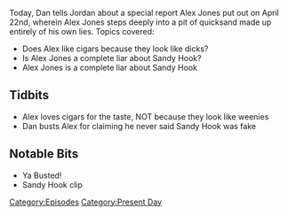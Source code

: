 {{Episode
    | title           = April 22, 2017
    | caption         = [https://knowledgefight.libsyn.com/knowledge-fight-april-22-2017 Listen to this episode on Libsyn]
    | episodeNumber   = 33
    | length          = 02:16:11
    | airDate         = April 25, 2017
    | coverageDate    = April 22, 2017
    | episodeType     = [[:Category:Present Day|Present Day]]
    | previousEpisode = [[32: April 21, 2017]]
    | nextEpisode     = [[34: April 25, 2017]]
}}

{{Stub}}

Today, Dan tells Jordan about a special report Alex Jones put out on April 22nd, wherein Alex Jones steps deeply into a pit of quicksand made up entirely of his own lies. Topics covered:

*Does Alex like cigars because they look like dicks?
*Is Alex Jones a complete liar about Sandy Hook?
*Alex Jones is a complete liar about Sandy Hook

==Tidbits==

*Alex loves cigars for the taste, NOT because they look like weenies
*Dan busts Alex for claiming he never said Sandy Hook was fake

==Notable Bits==

*Ya Busted!
*Sandy Hook clip

[[Category:Episodes]]
[[Category:Present Day]]